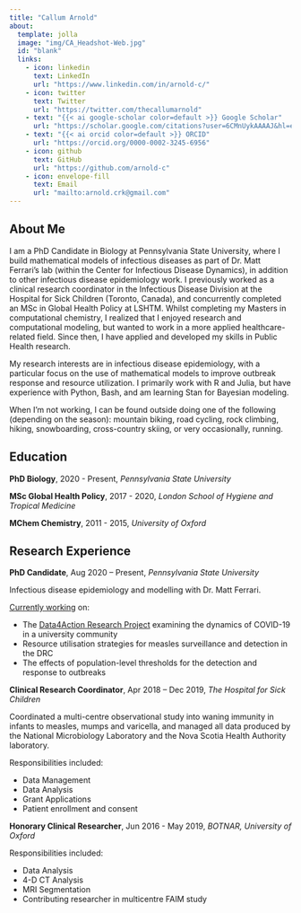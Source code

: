 ```yaml
---
title: "Callum Arnold"
about:
  template: jolla
  image: "img/CA_Headshot-Web.jpg"
  id: "blank"
  links:
    - icon: linkedin
      text: LinkedIn
      url: "https://www.linkedin.com/in/arnold-c/"
    - icon: twitter
      text: Twitter
      url: "https://twitter.com/thecallumarnold"
    - text: "{{< ai google-scholar color=default >}} Google Scholar"
      url: "https://scholar.google.com/citations?user=6CMnUykAAAAJ&hl=en"
    - text: "{{< ai orcid color=default >}} ORCID"
      url: "https://orcid.org/0000-0002-3245-6956"
    - icon: github
      text: GitHub
      url: "https://github.com/arnold-c"
    - icon: envelope-fill
      text: Email
      url: "mailto:arnold.crk@gmail.com"
---
```


<link rel="stylesheet" href="academicons/css/academicons.min.css"/>

::: {#blank}

:::

## About Me



I am a PhD Candidate in Biology at Pennsylvania State University, where I build mathematical models of infectious diseases as part of Dr. Matt Ferrari’s lab (within the Center for Infectious Disease Dynamics), in addition to other infectious disease epidemiology work.
I previously worked as a clinical research coordinator in the Infectious Disease Division at the Hospital for Sick Children (Toronto, Canada), and concurrently completed an MSc in Global Health Policy at LSHTM.
Whilst completing my Masters in computational chemistry, I realized that I enjoyed research and computational modeling, but wanted to work in a more applied healthcare-related field.
Since then, I have applied and developed my skills in Public Health research.

My research interests are in infectious disease epidemiology, with a particular focus on the use of mathematical models to improve outbreak response and resource utilization.
I primarily work with R and Julia, but have experience with Python, Bash, and am learning Stan for Bayesian modeling.

When I'm not working, I can be found outside doing one of the following (depending on the season): mountain biking, road cycling, rock climbing, hiking, snowboarding, cross-country skiing, or very occasionally, running.

## Education

**PhD Biology**, 2020 - Present, *Pennsylvania State University*

**MSc Global Health Policy**, 2017 - 2020, *London School of Hygiene and Tropical Medicine*

**MChem Chemistry**, 2011 - 2015, *University of Oxford*

## Research Experience

<div class="box">
**PhD Candidate**, Aug 2020 – Present, *Pennsylvania State University*
 
  Infectious disease epidemiology and modelling with Dr. Matt Ferrari.
  
  [Currently working](projects.qmd) on:
  
  - The [Data4Action Research Project](https://doi.org/10.1038/s41598-022-12499-5) examining the dynamics of COVID-19 in a 
  university community
  - Resource utilisation strategies for measles surveillance and detection in the DRC
  - The effects of population-level thresholds for the detection and response to outbreaks
</div>

<div class="box">
  **Clinical Research Coordinator**, Apr 2018 – Dec 2019, *The Hospital for Sick Children*
  
  Coordinated a multi-centre observational study into waning immunity in infants 
  to measles, mumps and varicella, and managed all data produced by the National 
  Microbiology Laboratory and the Nova Scotia Health Authority laboratory.
  
  Responsibilities included:
  
  - Data Management
  - Data Analysis
  - Grant Applications
  - Patient enrollment and consent 
</div>

<div class="box">
  **Honorary Clinical Researcher**, Jun 2016 - May 2019, *BOTNAR, University of Oxford*
  
  Responsibilities included:
  
  - Data Analysis
  - 4-D CT Analysis
  - MRI Segmentation
  - Contributing researcher in multicentre FAIM study 
</div>

